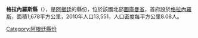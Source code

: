 '''格拉內羅斯縣'''（{{lang-es|Departamento Graneros}}），是[[阿根廷|阿根廷]]的縣份，位於該國北部[[圖庫曼省|圖庫曼省]]，首府設於[[格拉內羅斯_(圖庫曼省)|格拉內羅斯]]，面積1,678平方公里，2010年人口13,551，人口密度每平方公里8.08人。

{{coord|27.6467|S|65.4403|W|source:wikidata-and-enwiki-cat-tree_region:AR|display=title}}

{{Argentina-geo-stub}}
[[Category:阿根廷縣份|Category:阿根廷縣份]]